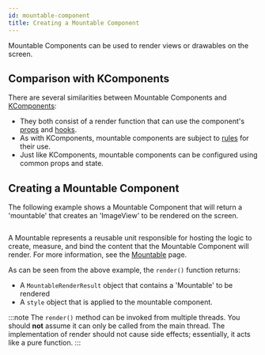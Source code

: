 ```yaml
---
id: mountable-component
title: Creating a Mountable Component
---
```


Mountable Components can be used to render views or drawables on the screen.

## Comparison with KComponents

There are several similarities between Mountable Components and [KComponents](/mainconcepts/components-basics.mdx):

* They both consist of a render function that can use the component's [props](../mainconcepts/props.mdx) and [hooks](../mainconcepts/hooks-intro.mdx).
* As with KComponents, mountable components are subject to [rules](../mainconcepts/components-basics.mdx/#rules-for-components) for their use.
* Just like KComponents, mountable components can be configured using common props and state.

## Creating a Mountable Component

The following example shows a Mountable Component that will return a 'mountable' that creates an 'ImageView' to be rendered on the screen.

```kotlin file=sample/src/main/java/com/facebook/samples/litho/kotlin/mountables/SimpleImageViewComponent.kt start=start_simple_mountable_component_example end=end_simple_mountable_component_example
```

A Mountable represents a reusable unit responsible for hosting the logic to create, measure, and bind the content that the Mountable Component will render. For more information, see the [Mountable](mountable.mdx) page.

As can be seen from the above example, the `render()` function returns:

* A `MountableRenderResult` object that contains a 'Mountable' to be rendered
* A `style` object that is applied to the mountable component.

:::note
The `render()` method can be invoked from multiple threads. You should **not** assume it can only be called from the main thread. The implementation of render should not cause side effects; essentially, it acts like a pure function.
:::
